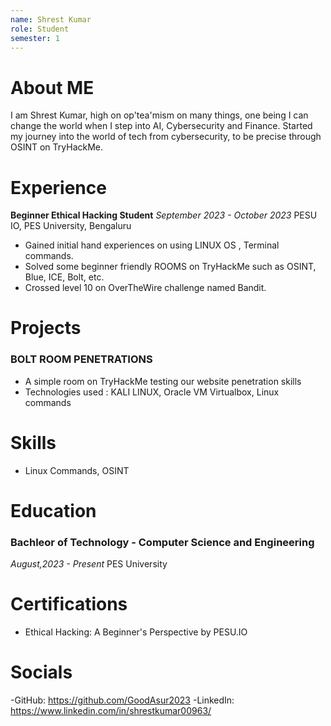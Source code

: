 ```yaml
---
name: Shrest Kumar
role: Student
semester: 1
---
```


# About ME

I am Shrest Kumar, high on op'tea'mism on many things, one being I can change the world when I step into AI, Cybersecurity and Finance. Started my journey into the world of tech from cybersecurity, to be precise through OSINT on TryHackMe.

# Experience

**Beginner Ethical Hacking Student**
_September 2023 - October 2023_
PESU IO, PES University, Bengaluru

- Gained initial hand experiences on using LINUX OS , Terminal commands.
- Solved some beginner friendly ROOMS on TryHackMe such as OSINT, Blue, ICE, Bolt, etc.
- Crossed level 10 on OverTheWire challenge named Bandit.

# Projects

### **BOLT ROOM PENETRATIONS**
- A simple room on TryHackMe testing our website penetration skills
- Technologies used : KALI LINUX, Oracle VM Virtualbox, Linux commands

# Skills

- Linux Commands, OSINT

#  Education

### Bachleor of Technology - Computer Science and Engineering
_August,2023 - Present_
PES University

# Certifications
- Ethical Hacking: A Beginner's Perspective by PESU.IO

# Socials

-GitHub: https://github.com/GoodAsur2023
-LinkedIn: https://www.linkedin.com/in/shrestkumar00963/